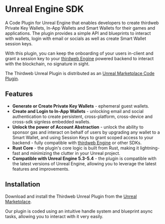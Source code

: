 
# Unreal Engine SDK

A Code Plugin for Unreal Engine that enables developers to create thirdweb Private Key Wallets, In-App Wallets and
Smart Wallets for their games and applications. The plugin provides a simple API and blueprints to interact with
wallets, login with email or socials as well as create Smart Wallet session keys.

With this plugin, you can keep the onboarding of your users in-client and grant a session key to your
[thirdweb Engine][engine] powered backend to interact with the blockchain,
no signature in sight.

The Thirdweb Unreal Plugin is distributed as an [Unreal Marketplace Code Plugin][ue-marketplace].

<OpenSourceCard
	title="Unreal Engine SDK"
	href="https://github.com/thirdweb-dev/unreal-sdk"
	isLibrary={true}
/>

## Features

- **Generate or Create Private Key Wallets** - ephemeral guest wallets.
- **Create and Login to In-App Wallets** - unlocking email and social authentication to create persistent,
  cross-platform, cross-device and cross-sdk signless embedded wallets.
- **Unlock the power of Account Abstraction** - unlock the ability to sponsor gas and interact on behalf of users by
  upgrading any wallet to a Smart Wallet, and using Session Keys to grant scoped access to your backend - fully
  compatible with [thirdweb Engine](https://portal.thirdweb.com/engine) or other SDKs.
- **Rust Core** - the plugin's core logic is built from Rust, making it lightning-fast and minimizing the clutter in
  your Unreal project.
- **Compatible with Unreal Engine 5.3-5.4** - the plugin is compatible with the latest versions of Unreal Engine,
  allowing you to leverage the latest features and improvements.

## Installation

Download and install the Thirdweb Unreal Plugin from the [Unreal Marketplace][ue-marketplace].

Our plugin is coded using an intuitive handle system and blueprint async tasks, allowing you to interact with it very
easily.

<ArticleIconCard
	href="/unreal/getting-started"
	icon={GraduationCap}
	title="Get started with the Unreal SDK"
/>

[engine]: https://portal.thirdweb.com/engine
[ue-marketplace]: https://www.unrealengine.com/marketplace/en-US/product/f21200c2610146f3888172994448e50d
